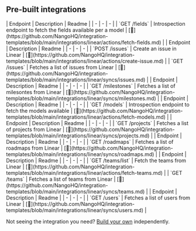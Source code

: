 
## Pre-built integrations

<AccordionGroup>


<Accordion title="Fields">
| Endpoint | Description | Readme |
| - | - | - |
| `GET /fields` | Introspection endpoint to fetch the fields available per a model | [🔗](https://github.com/NangoHQ/integration-templates/blob/main/integrations/linear/actions/fetch-fields.md) |
</Accordion>


<Accordion title="Issues">
| Endpoint | Description | Readme |
| - | - | - |
| `POST /issues` | Create an issue in Linear | [🔗](https://github.com/NangoHQ/integration-templates/blob/main/integrations/linear/actions/create-issue.md) |
| `GET /issues` | Fetches a list of issues from Linear | [🔗](https://github.com/NangoHQ/integration-templates/blob/main/integrations/linear/syncs/issues.md) |
</Accordion>


<Accordion title="Milestones">
| Endpoint | Description | Readme |
| - | - | - |
| `GET /milestones` | Fetches a list of milesontes from Linear | [🔗](https://github.com/NangoHQ/integration-templates/blob/main/integrations/linear/syncs/milestones.md) |
</Accordion>


<Accordion title="Models">
| Endpoint | Description | Readme |
| - | - | - |
| `GET /models` | Introspection endpoint to fetch the models available | [🔗](https://github.com/NangoHQ/integration-templates/blob/main/integrations/linear/actions/fetch-models.md) |
</Accordion>


<Accordion title="Projects">
| Endpoint | Description | Readme |
| - | - | - |
| `GET /projects` | Fetches a list of projects from Linear | [🔗](https://github.com/NangoHQ/integration-templates/blob/main/integrations/linear/syncs/projects.md) |
</Accordion>


<Accordion title="Roadmaps">
| Endpoint | Description | Readme |
| - | - | - |
| `GET /roadmaps` | Fetches a list of roadmaps from Linear | [🔗](https://github.com/NangoHQ/integration-templates/blob/main/integrations/linear/syncs/roadmaps.md) |
</Accordion>


<Accordion title="Teams">
| Endpoint | Description | Readme |
| - | - | - |
| `GET /teams/list` | Fetch the teams from Linear | [🔗](https://github.com/NangoHQ/integration-templates/blob/main/integrations/linear/actions/fetch-teams.md) |
| `GET /teams` | Fetches a list of teams from Linear | [🔗](https://github.com/NangoHQ/integration-templates/blob/main/integrations/linear/syncs/teams.md) |
</Accordion>


<Accordion title="Users">
| Endpoint | Description | Readme |
| - | - | - |
| `GET /users` | Fetches a list of users from Linear | [🔗](https://github.com/NangoHQ/integration-templates/blob/main/integrations/linear/syncs/users.md) |
</Accordion>

</AccordionGroup>

<Tip>Not seeing the integration you need? [Build your own](https://nango.dev/docs/guides/platform/functions) independently.</Tip>
